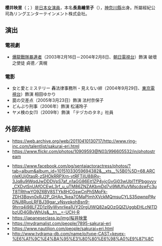 {{藝人
| 姓名 = 櫻井映里
| 類型 = 女演員
| 圖片 =
| 羅馬拼音 = Sakurai Eri
| 出生日期 = {{birth_date_and_age|1977|10|17}}
| 出生地點 = {{JPN}}[[神奈川縣|神奈川縣]]
| 國籍 = {{JPN}}
| 代表作 =《[[爆龍戰隊暴連者|爆龍戰隊暴連者]]》
| 音樂類型 = 
| 職業 = [[女演員|女演員]]
| 配偶 = 
| 活躍年代 = 
| 經紀公司 = リングエンターテインメント株式会社
| 相關團體 = 
| 網站 = 
}}
'''櫻井映里'''（{{lang-ja|さくらい えり}}；{{bd|1977年|10月17日|}}）是[[日本|日本]][[女演員|女演員]]，本名'''長島繪里子'''（{{lang-ja|ながしま えりこ}}），[[神奈川縣|神奈川縣]]出身。所屬經紀公司為リングエンターテインメント株式会社。

==演出==
===電視劇===
* [[爆龍戰隊暴連者|爆龍戰隊暴連者]]（2003年2月16日－2004年2月8日、[[朝日電視台|朝日電視台]]）飾演 破壞之使徒 貞德／真幌

===電影===
*女と愛とミステリー 轟法律事務所・見えない絆（2004年9月29日、[[東京電視台|東京電視台]]）飾演 相田ゆかり 
*罠の交差点（2005年3月23日）飾演 法村奈保子
*どんぶり刑事（2006年）飾演 松浦玲子
*ヤメ検の女(1)（2009年）飾演 「テヅカのタネ」社員

==外部連結==
*https://web.archive.org/web/20110410130717/http://www.ring-inc.com/talentlist/sakurai-eri.html
*https://www.flickr.com/photos/10909593@N03/996605532/in/photostream
<!--*https://s201.photobucket.com/user/asukaono/library/Jannu?sort=3&src=wap&page=1-->
*https://www.facebook.com/pg/sentaiactoractress/photos/?tab=album&album_id=10151033059694382&__xts__%5B0%5D=68.ARCnIeKUij0tasR-zSHOkRRPXrn-ytRFTiIU88iRy-3Jq8u9lWqdJwDDDVpS7af_n1aGG86Eit1ZP4yjcGvGj03wUblTf1Pbgovyy_CXDvtSnUAfOCEwL3rf_u_uTM86ZNZAKbmDd7vj9MUfjuVMscdswFc3uT8TRthwYO9Z6BV8STYk8HCGswCnPhSMpFk-ZDH3Bqyn0xRJ2P_GHAn_1kea7OMaPImhXVckMQmsuCYLS35qwnpPAvDNJ8RuoLRFBJ39gar_yNsvpkohBsn9-9hrrq4i98LFZD1zI9yWynrljea1UY20rgUlWQ82aQOzGQIZUggbEHLcNlTDbzUD4GBvWhUs&__tn__=-UCH-R
*https://japaneseclass.jp/img/桜井映里 {{Wayback|url=https://japaneseclass.jp/img/%E6%A1%9C%E4%BA%95%E6%98%A0%E9%87%8C |date=20190813134049 }}
*https://mydramalist.com/people/7895-sakurai-eri
*https://www.nautiljon.com/people/sakurai+eri.html {{Wayback|url=https://www.nautiljon.com/people/sakurai+eri.html |date=20191104151658 }}
*http://www.tvdrama-db.com/name/p/type-CAST=keyex-%E6%A1%9C%E4%BA%95%E3%80%80%E6%98%A0%E9%87%8C